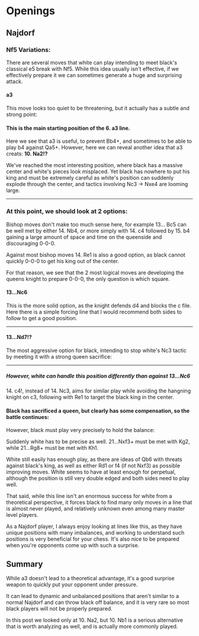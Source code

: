 
# Openings

## Najdorf

### Nf5 Variations:

There are several moves that white can play intending to meet black's classical e5 break with Nf5. While this idea usually isn't effective, if we effectively prepare it we can sometimes generate a huge and surprising attack.

#### a3

<PGNViewer
  pgn="1. e4 c5 2. Nf3 d6 3. d4 cxd4 4. Nxd4 Nf6 5. Nc3 a6 6. a3!?"
  small
/>

This move looks too quiet to be threatening, but it actually has a subtle and strong point:

<PGNViewer
  start="rnbqkb1r/1p2pppp/p2p1n2/8/3NP3/P1N5/1PP2PPP/R1BQKB1R b KQkq - 0 6"
  pgn="6... e5 {After 6... e6, we can continue in an English attack style with 7. Be3. An alternative is also 7. Rg1!? intending a quick g4. } 7. Nf5 d5 8. Bg5 d4 9. Bxf6 gxf6!"
  small
/>

#### This is the main starting position of the 6. a3 line.

Here we see that a3 is useful, to prevent Bb4+, and sometimes to be able to play b4 against Qa5+. However, here we can reveal another idea that a3 creats: **10. Na2!?**

<PGNViewer
  start="rnbqkb1r/1p3p1p/p4p2/4pN2/3pP3/P1N5/1PP2PPP/R2QKB1R w KQkq - 0 10"
  pgn="10. Na2!? Bxf5 {Black can avoid this capture, but white will continue with Bd3, Qe2, and eventually c3 to chip away at the center} 11. exf5 Qd5 {11... Nd7 is well met by 12. b4!, showing another use for a3! Other moves allow Bd3 followed by 0-0, controlling e4 with a good position for white.} 12. Be2!? e4 13. 0-0"
  small
/>

We've reached the most interesting position, where black has a massive center and white's pieces look misplaced. Yet black has nowhere to put his king and must be extremely careful as white's position can suddenly explode through the center, and tactics involving Nc3 -> Nxe4 are looming large.

---

### At this point, we should look at 2 options:

Bishop moves don't make too much sense here, for example 13... Bc5 can be well met by either 14. Nb4, or more simply with 14. c4 followed by 15. b4 gaining a large amount of space and time on the queenside and discouraging 0-0-0.

Against most bishop moves 14. Re1 is also a good option, as black cannot quickly 0-0-0 to get his king out of the center.

For that reason, we see that the 2 most logical moves are developing the queens knight to prepare 0-0-0, the only question is which square.

#### 13...Nc6

This is the more solid option, as the knight defends d4 and blocks the c file. Here there is a simple forcing line that I would recommend both sides to follow to get a good position.

<PGNViewer
  start="r3kb1r/1p3p1p/p1n2p2/3q1P2/3pp3/P7/NPP1BPPP/R2Q1RK1 w kq - 2 14"
  pgn="14. Nc3! Qe5 {Qxf5 blunders 15. Bg4 followed by Nxe4 using the pin on the e file} 15. f4! exf3 {Qe7 nd5 Qd6 Bc4 leads to a double edged position where white has clear compensation for the center} 16. Bxf3 0-0-0 17. Ne4 Bd6!? {Not the only move but the simplest} 18. Nxd6 Qxd6 19. Bxc6 Qxc6 { After all of the fireworks, the position remains equal. }"
  small
/>

---

#### 13...Nd7!?

The most aggressive option for black, intending to stop white's Nc3 tactic by meeting it with a strong queen sacrifice:

<PGNViewer
  start="r3kb1r/1p1n1p1p/p4p2/3q1P2/3pp3/P7/NPP1BPPP/R2Q1RK1 w kq - 2 14"
  pgn="14. Nc3? Qe5 15. f4 exf3 16. Bxf3 dxc3! 17. Re1 0-0-0 {Black will be better as white never gets a chance to play Bxc6. He can continue with Nxe5, cxb5, and Bxb2}"
  small
/>

---

##### However, white can handle this position differently than against 13...Nc6

14\. c4!, instead of 14. Nc3, aims for similar play while avoiding the hangning knight on c3, following with Re1 to target the black king in the center.

<PGNViewer
  start="r3kb1r/1p1n1p1p/p4p2/3q1P2/3pp3/P7/NPP1BPPP/R2Q1RK1 w kq - 2 14"
  pgn="14. c4! Qe5 { 14...Qd6 15. Bh5!? 0-0-0 16. Bxf7 is also unclear } 15. Re1 0-0-0 16. Bf3 exf3! 17. Rxe5 Nxe5 18. gxf3"
  small
/>

#### Black has sacrificed a queen, but clearly has some compensation, so the battle continues:

However, black must play very precisely to hold the balance:

<PGNViewer
  start="2kr1b1r/1p3p1p/p4p2/4nP2/2Pp4/P4P2/NP3P1P/R2Q2K1 b - - 0 18"
  pgn="18...d3! 19. Nc3 Rd4! 20. Nd5 Kb8 21. Qb3!"
  small
/>

Suddenly white has to be precise as well. 21...Nxf3+ must be met with Kg2, while 21...Rg8+ must be met with Kh1.

White still easily has enough play, as there are ideas of Qb6 with threats against black's king, as well as either Rd1 or f4 (if not Nxf3) as possible improving moves. White seems to have at least enough for perpetual, although the position is still very double edged and both sides need to play well.

That said, while this line isn't an enormous success for white from a theoretical perspective, it forces black to find many only moves in a line that is almost never played, and relatively unknown even among many master level players.

As a Najdorf player, I always enjoy looking at lines like this, as they have unique positions with many imbalances, and working to understand such positions is very beneficial for your chess. It's also nice to be prepared when you're opponents come up with such a surprise.

## Summary

While a3 doesn't lead to a theoretical advantage, it's a good surprise weapon to quickly put your opponent under pressure.

It can lead to dynamic and unbalanced positions that aren't similar to a normal Najdorf and can throw black off balance, and it is very rare so most black players will not be properly prepared.

In this post we looked only at 10. Na2, but 10. Nb1 is a serious alternative that is worth analyzing as well, and is actually more commonly played.
